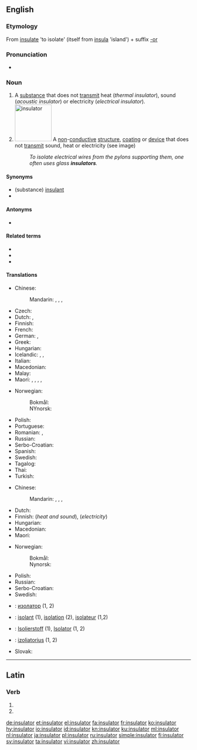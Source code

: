 ==English==
{{wikipedia|dab=insulator}}

===Etymology===
From [[insulate]] 'to isolate' (itself from {{etyl|la|en}} [[insula]] 'island') + suffix [[-or]]

===Pronunciation===
* {{IPA|/ˈɪn.sjə.leɪ.tə(ɹ)/|lang=en}}

===Noun===
{{en-noun}}

# A [[substance]] that does not [[transmit]] heat (''thermal insulator''), sound (''acoustic insulator'') or electricity (''electrical insulator'').
# [[Image:Ceramic electric insulator.jpg|100px|right|insulator]] A [[non]]-[[conductive]] [[structure]], [[coating]] or [[device]] that does not [[transmit]] sound, heat or electricity (see image)
#: ''To isolate electrical wires from the pylons supporting them, one often uses glass '''insulators'''.''

====Synonyms====
* (substance) [[insulant]]
* {{l|en|isolation}}

====Antonyms====
* {{l|en|conductor}}

====Related terms====
* {{l|en|insulant}}
* {{l|en|insulate}}
* {{l|en|insulation}}

====Translations====
{{trans-top|substance}}
* Chinese:
*: Mandarin: {{t+|cmn|絕緣體|sc=Hani}}, {{t+|cmn|绝缘体|tr=juéyuántǐ|sc=Hani}}, {{t+|cmn|絕緣子|sc=Hani}}, {{t+|cmn|绝缘子|tr=juéyuánzǐ|sc=Hani}}
* Czech: {{t|cs|izolátor|m}}
* Dutch: {{t+|nl|isolator|m}}, {{t+|nl|isolatiemateriaal|n}}
* Finnish: {{t+|fi|eriste}}
* French: {{t+|fr|isolateur}}
* German: {{t+|de|Isolator|m}}, {{t+|de|Nichtleiter|m}}
* Greek: {{t+|el|μονωτής|m}}
* Hungarian: {{t+|hu|szigetelőanyag}}
* Icelandic: {{t|is|einangrari|m}}, {{t|is|einangri|m}}, {{t|is|einangur|m}}
* Italian: {{t+|it|isolante}}
* Macedonian: {{t|mk|изолатор|m|tr=izolátor}}
* Malay: {{t|ms|penebat}}
* Maori: {{t|mi|ārai}}, {{t|mi|ārai hiko}} {{qualifier|of electricity}}, {{t|mi|ārai wera}} {{qualifier|of heat}}, {{t|mi|ārai matao}} {{qualifier|of cold}}, {{t|mi|ārai parawhiti}} {{qualifier|of radiation}}
{{trans-mid}}
* Norwegian:
*: Bokmål: {{t|nb|isolator|m}}
*: NYnorsk: {{t|nn|isolator|m}}
* Polish: {{t|pl|izolator|m}}
* Portuguese: {{t+|pt|isolante}}
* Romanian: {{t+|ro|izolator|n}}, {{t|ro|material de izolare|n}}
* Russian: {{t+|ru|изоля́тор|m}}
* Serbo-Croatian: {{t|sh|изолатор|m|tr=izolator|sc=Cyrl}}
* Spanish: {{t+|es|aislante}}
* Swedish: {{t+|sv|isolering}}
* Tagalog: {{t|tl|pambukod}}
* Thai: {{t+|th|ฉนวน|sc=Thai|tr=chànŭan}}
* Turkish: {{t+|tr|yalıtkan}}
{{trans-bottom}}

{{trans-top|structure}}
* Chinese:
*: Mandarin: {{t+|cmn|絕緣體|sc=Hani}}, {{t+|cmn|绝缘体|tr=juéyuántǐ|sc=Hani}}, {{t+|cmn|絕緣子|sc=Hani}}, {{t+|cmn|绝缘子|tr=juéyuánzǐ|sc=Hani}}
* Dutch: {{t+|nl|isolatie|f}}
* Finnish: {{t+|fi|eristys}} (''heat and sound''), {{t+|fi|eristin}} (''electricity'')
* Hungarian: {{t+|hu|szigetelés}}
* Macedonian: {{t|mk|изолатор|m|tr=izolátor}}
* Maori: {{t|mi|ārai}}
{{trans-mid}}
* Norwegian:
*: Bokmål: {{t|nb|isolator|m}}
*: Nynorsk: {{t|nn|isolator|m}}
* Polish: {{t|pl|izolator|m}}
* Russian: {{t+|ru|изоля́тор|m}}
* Serbo-Croatian: {{t|sh|изолатор|m|tr=izolator|sc=Cyrl}}
* Swedish: {{t+|sv|isolator|c}}
{{trans-bottom}}

{{checktrans-top}}
* {{ttbc|bg}}: [[изолатор]] {{g|m}} (1, 2)
* {{ttbc|fr}}: [[isolant]] {{g|m}} (1), [[isolation]] (2), [[isolateur]] {{g|m}} (1,2)
* {{ttbc|de}}: [[Isolierstoff]] {{g|m}} (1), [[Isolator]] {{g|m}} (1, 2)
{{trans-mid}}
* {{ttbc|lt}}: [[izoliatorius]] {{g|m}} (1, 2)
* Slovak: {{t-check|sk|izolátor|m}}
{{trans-bottom}}

----

==Latin==

===Verb===
{{la-verb-form|īnsulātor}}

# {{conjugation of|īnsulō||2|s|fut|pass|imp|lang=la}}
# {{conjugation of|īnsulō||3|s|fut|pass|imp|lang=la}}

[[de:insulator]]
[[et:insulator]]
[[el:insulator]]
[[fa:insulator]]
[[fr:insulator]]
[[ko:insulator]]
[[hy:insulator]]
[[io:insulator]]
[[id:insulator]]
[[kn:insulator]]
[[ku:insulator]]
[[ml:insulator]]
[[nl:insulator]]
[[ja:insulator]]
[[pl:insulator]]
[[ru:insulator]]
[[simple:insulator]]
[[fi:insulator]]
[[sv:insulator]]
[[ta:insulator]]
[[vi:insulator]]
[[zh:insulator]]
